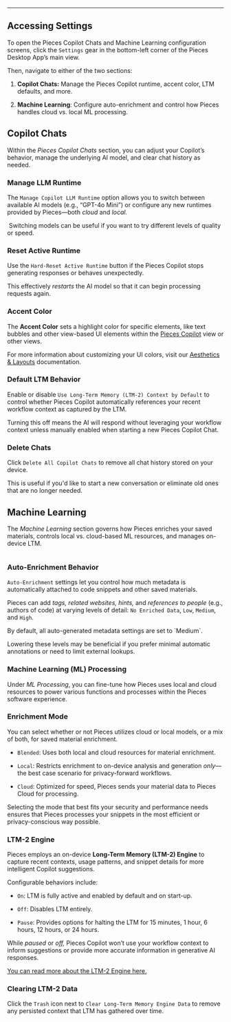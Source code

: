 ***

## Accessing Settings

To open the Pieces Copilot Chats and Machine Learning configuration screens, click the `Settings` gear in the bottom-left corner of the Pieces Desktop App’s main view.

Then, navigate to either of the two sections:

1. **Copilot Chats:** Manage the Pieces Copilot runtime, accent color, LTM defaults, and more.

2. **Machine Learning**: Configure auto-enrichment and control how Pieces handles cloud vs. local ML processing.

## Copilot Chats

Within the *Pieces Copilot Chats* section, you can adjust your Copilot’s behavior, manage the underlying AI model, and clear chat history as needed.

### Manage LLM Runtime

The `Manage Copilot LLM Runtime` option allows you to switch between available AI models (e.g., “GPT-4o Mini”) or configure any new runtimes provided by Pieces—both *cloud* and *local.*

<Image src="https://storage.googleapis.com/hashnode_product_documentation_assets/desktop_app_assets/settings_with_mcp_update/copilot_and_ml/copilot_chats.png" alt="" align="center" fullwidth="false" />

<Callout type="tip">
  Switching models can be useful if you want to try different levels of quality or speed.
</Callout>

### Reset Active Runtime

Use the `Hard-Reset Active Runtime` button if the Pieces Copilot stops generating responses or behaves unexpectedly.

This effectively *restarts* the AI model so that it can begin processing requests again.

### Accent Color

The **Accent Color** sets a highlight color for specific elements, like text bubbles and other view-based UI elements within the [Pieces Copilot](https://docs.pieces.app/products/desktop/copilot) view or other views.

For more information about customizing your UI colors, visit our [Aesthetics & Layouts](https://docs.pieces.app/products/desktop/configuration/aesthetics-layout) documentation.

### Default LTM Behavior

Enable or disable `Use Long-Term Memory (LTM-2) Context by Default` to control whether Pieces Copilot automatically references your recent workflow context as captured by the LTM.

Turning this off means the AI will respond without leveraging your workflow context unless manually enabled when starting a new Pieces Copilot Chat.

### Delete Chats

Click `Delete All Copilot Chats` to remove all chat history stored on your device.

This is useful if you'd like to start a new conversation or eliminate old ones that are no longer needed.

## Machine Learning

The *Machine Learning* section governs how Pieces enriches your saved materials, controls local vs. cloud-based ML resources, and manages on-device LTM.

<Image src="https://storage.googleapis.com/hashnode_product_documentation_assets/desktop_app_assets/settings_with_mcp_update/copilot_and_ml/machine_learning.png" alt="" align="center" fullwidth="false" />

### Auto-Enrichment Behavior

`Auto-Enrichment` settings let you control how much metadata is automatically attached to code snippets and other saved materials.

Pieces can add *tags, related websites, hints,* and *references to people* (e.g., authors of code) at varying levels of detail: `No Enriched Data`, `Low`, `Medium`, and `High`.

<Callout type="info">
  By default, all auto-generated metadata settings are set to `Medium`.

  Lowering these levels may be beneficial if you prefer minimal automatic annotations or need to limit external lookups.
</Callout>

### Machine Learning (ML) Processing

Under *ML Processing*, you can fine-tune how Pieces uses local and cloud resources to power various functions and processes within the Pieces software experience.

### Enrichment Mode

You can select whether or not Pieces utilizes cloud or local models, or a mix of both, for saved material enrichment.

* `Blended`: Uses both local and cloud resources for material enrichment.

* `Local`: Restricts enrichment to on-device analysis and generation *only*—the best case scenario for privacy-forward workflows.

* `Cloud`: Optimized for speed, Pieces sends your material data to Pieces Cloud for processing.

<Callout type="tip">
  Selecting the mode that best fits your security and performance needs ensures that Pieces processes your snippets in the most efficient or privacy-conscious way possible.
</Callout>

### LTM-2 Engine

Pieces employs an on-device **Long-Term Memory (LTM-2) Engine** to capture recent contexts, usage patterns, and snippet details for more intelligent Copilot suggestions.

Configurable behaviors include:

* `On`: LTM is fully active and enabled by default and on start-up.

* `Off`: Disables LTM entirely.

* `Pause`: Provides options for halting the LTM for 15 minutes, 1 hour, 6 hours, 12 hours, or 24 hours.

While *paused* or *off,* Pieces Copilot won’t use your workflow context to inform suggestions or provide more accurate information in generative AI responses.

[You can read more about the LTM-2 Engine here.](https://docs.pieces.app/products/core-dependencies/pieces-os#ltm-2)

### Clearing LTM-2 Data

Click the `Trash` icon next to `Clear Long-Term Memory Engine Data` to remove any persisted context that LTM has gathered over time.

